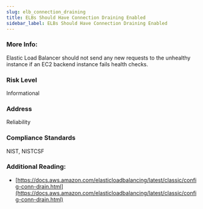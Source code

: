 ```yaml
---
slug: elb_connection_draining
title: ELBs Should Have Connection Draining Enabled
sidebar_label: ELBs Should Have Connection Draining Enabled
---
```


### More Info:

Elastic Load Balancer should not send any new requests to the unhealthy instance if an EC2 backend instance fails health checks.

### Risk Level

Informational

### Address

Reliability

### Compliance Standards

NIST, NISTCSF


### Additional Reading:

- [https://docs.aws.amazon.com/elasticloadbalancing/latest/classic/config-conn-drain.html](https://docs.aws.amazon.com/elasticloadbalancing/latest/classic/config-conn-drain.html) 

